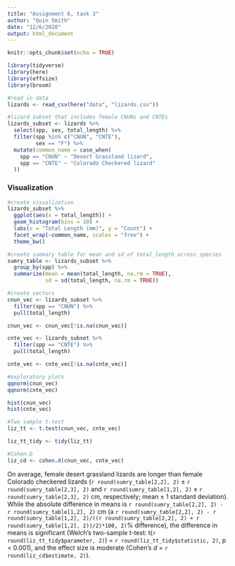 ```yaml
---
title: "Assignment 6, task 3"
author: "Quin Smith"
date: "12/6/2020"
output: html_document
---
```


```r
knitr::opts_chunk$set(echo = TRUE)

library(tidyverse)
library(here)
library(effsize)
library(broom)
```

```r
#read in data
lizards <- read_csv(here("data", "lizards.csv"))

#lizard subset that includes female CNUNs and CNTEs
lizards_subset <- lizards %>% 
  select(spp, sex, total_length) %>% 
  filter(spp %in% c("CNUN", "CNTE"),
         sex == "F") %>% 
  mutate(common_name = case_when(
    spp == "CNUN" ~ "Desert Grassland lizard",
    spp == "CNTE" ~ "Colorado Checkered lizard"
  ))
```

### Visualization

```r
#create visualization
lizards_subset %>% 
  ggplot(aes(x = total_length)) +
  geom_histogram(bins = 10) +
  labs(x = "Total Length (mm)", y = "Count") +
  facet_wrap(~common_name, scales = "free") +
  theme_bw()
```

```r
#create summary table for mean and sd of total_length across species
sumry_table <- lizards_subset %>% 
  group_by(spp) %>% 
  summarize(mean = mean(total_length, na.rm = TRUE),
            sd = sd(total_length, na.rm = TRUE))

#create vectors
cnun_vec <- lizards_subset %>%
  filter(spp == "CNUN") %>%
  pull(total_length)

cnun_vec <- cnun_vec[!is.na(cnun_vec)]

cnte_vec <- lizards_subset %>% 
  filter(spp == "CNTE") %>% 
  pull(total_length)

cnte_vec <- cnte_vec[!is.na(cnte_vec)]

#exploratory plots
qqnorm(cnun_vec)
qqnorm(cnte_vec)

hist(cnun_vec)
hist(cnte_vec)

#Two sample t-test
liz_tt <- t.test(cnun_vec, cnte_vec)

liz_tt_tidy <- tidy(liz_tt)

#Cohen-D
liz_cd <- cohen.d(cnun_vec, cnte_vec)
```
On average, female desert grassland lizards are longer than female Colorado checkered lizards (`r round(sumry_table[2,2], 2)` $\pm$ `r round(sumry_table[2,3], 2)` and `r round(sumry_table[1,2], 2)` $\pm$ `r round(sumry_table[2,3], 2)` cm, respectively; mean $\pm$ 1 standard deviation). While the absolute difference in means is `r round(sumry_table[2,2], 2) - r round(sumry_table[1,2], 2)` cm (a `r round(sumry_table[2,2], 2) - r round(sumry_table[1,2], 2)/((r round(sumry_table[2,2], 2) + r round(sumry_table[1,2], 2))/2)*100, 2)`% difference), the difference in means is significant (Welch's two-sample t-test: t(`r round(liz_tt_tidy$parameter, 2)`) = `r round(liz_tt_tidy$statistic, 2)`, p < 0.001), and the effect size is moderate (Cohen's *d* = `r round(liz_cd$estimate, 2)`).







